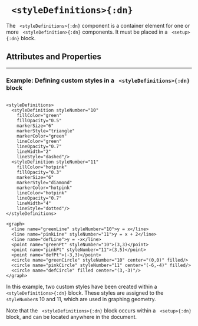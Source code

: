 


# ` <styleDefinitions>{:dn}`

The ` <styleDefinitions>{:dn}` component is a container element for one or more ` <styleDefinition>{:dn}` components. It must be placed in a ` <setup>{:dn}` block.

## Attributes and Properties 
 <AttrDisplay name='styleDefinitions'/> 
 <PropDisplay name='styleDefinitions'/>

---

### Example: Defining custom styles in a ` <styleDefinitions>{:dn}` block


```doenet-editor-horiz

<styleDefinitions>
  <styleDefinition styleNumber="10" 
    fillColor="green" 
    fillOpacity="0.5" 
    markerSize="6" 
    markerStyle="triangle" 
    markerColor="green" 
    lineColor="green" 
    lineOpacity="0.7"  
    lineWidth="2"
    lineStyle="dashed"/>
  <styleDefinition styleNumber="11" 
    fillColor="hotpink" 
    fillOpacity="0.3" 
    markerSize="6" 
    markerStyle="diamond" 
    markerColor="hotpink" 
    lineColor="hotpink" 
    lineOpacity="0.7"  
    lineWidth="4"
    lineStyle="dotted"/>
</styleDefinitions>      

<graph>
  <line name="greenLine" styleNumber="10">y = x</line>
  <line name="pinkLine" styleNumber="11">y = x + 2</line>
  <line name="defLine">y = -x</line>
  <point name="greenPt" styleNumber="10">(3,3)</point>
  <point name="pinkPt" styleNumber="11">(3,5)</point>
  <point name="defPt">(-3,3)</point>
  <circle name="greenCircle" styleNumber="10" center="(0,0)" filled/>
  <circle name="pinkCircle" styleNumber="11" center="(-6,-4)" filled/>
  <circle name="defCircle" filled center="(3,-3)"/>
</graph>
```



In this example, two custom styles have been created within a ` <styleDefinitions>{:dn}` block. These styles are assigned to the `styleNumber`s $10$ and $11$, which are used in graphing geometry.


Note that the ` <styleDefinitions>{:dn}` block occurs within a ` <setup>{:dn}` block, and can be located anywhere in the document.

